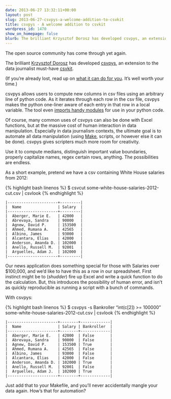 ```yaml
---
date: 2013-06-27 13:32:11+00:00
layout: post
slug: 2013-06-27-csvpys-a-welcome-addition-to-csvkit
title: csvpys - A welcome addition to csvkit
wordpress_id: 1470
show_on_homepage: false
blurb: The brilliant Krzysztof Dorosz has developed csvpys, an extension to the data journalist must-have csvkit.
---
```


The open source community has come through yet again.

The brilliant [Krzysztof Dorosz](https://twitter.com/krzysztofdorosz) has developed [csvpys](https://github.com/cypreess/csvkit/blob/master/docs/scripts/csvpys.rst), an extension to the data journalist must-have [csvkit](http://csvkit.readthedocs.org/en/latest/).

(If you're already lost, read up on [what it can do for you](http://www.anthonydebarros.com/2011/09/11/csvkit-data-files/). It's well worth your time.)

csvpys allows users to compute new columns in csv files using an arbitrary line of python code. As it iterates through each row in the csv file, csvpys makes the python one-liner aware of each entry in that row in a local variable. The tool even [imports handy modules](https://github.com/cypreess/csvkit/blob/master/docs/scripts/csvpys.rst#scripting-language) for use in your python code.

Of course, many common uses of csvpys can also be done with Excel functions, but at the massive cost of human interaction in data manipulation. Especially in data journalism contexts, the ultimate goal is to automate all data manipulation (using [Make](http://bost.ocks.org/mike/make/), scripts, or however else it can be done). csvpys gives scripters much more room for creativity.

Use it to compute medians, distinguish important value boundaries, properly capitalize names, regex certain rows, anything. The possibilities are endless.

As a short example, pretend we have a csv containing White House salaries from 2012:

{% highlight bash linenos %}
$ csvcut some-white-house-salaries-2012-cut.csv | csvlook
{% endhighlight %}

    |----------------------+---------|
    |  Name                | Salary  |
    |----------------------+---------|
    |  Aberger, Marie E.   | 42000   |
    |  Abrevaya, Sandra    | 90000   |
    |  Agnew, David P.     | 153500  |
    |  Ahmed, Rumana A.    | 42565   |
    |  Albino, James       | 93000   |
    |  Alcantara, Elias    | 42000   |
    |  Anderson, Amanda D. | 102000  |
    |  Anello, Russell M.  | 92001   |
    |  Arguelles, Adam J.  | 102000  |
    |----------------------+---------|

Our news application does something special for those with Salaries over $100,000, and we'd like to have this as a row in our spreadsheet. First instinct might be to (*shudder*) fire up Excel and write a quick function to do the calculation. But, this introduces the possibility of human error, and isn't as quickly reproducible as running a script with a bunch of commands.

With csvpys:

{% highlight bash linenos %}
$ csvpys -s Bankroller "int(c[2]) >= 100000" some-white-house-salaries-2012-cut.csv | csvlook
{% endhighlight %}

    |----------------------+--------+-------------|
    |  Name                | Salary | Bankroller  |
    |----------------------+--------+-------------|
    |  Aberger, Marie E.   | 42000  | False       |
    |  Abrevaya, Sandra    | 90000  | False       |
    |  Agnew, David P.     | 153500 | True        |
    |  Ahmed, Rumana A.    | 42565  | False       |
    |  Albino, James       | 93000  | False       |
    |  Alcantara, Elias    | 42000  | False       |
    |  Anderson, Amanda D. | 102000 | True        |
    |  Anello, Russell M.  | 92001  | False       |
    |  Arguelles, Adam J.  | 102000 | True        |
    |----------------------+--------+-------------|

Just add that to your Makefile, and you'll never accidentally mangle your data again. How's that for automation?

